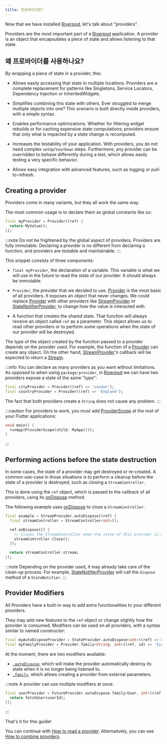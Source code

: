 ```yaml
---
title: 프로바이더란?
---
```


Now that we have installed [Riverpod], let's talk about "providers".

Providers are the most important part of a [Riverpod] application.
A provider is an object that encapsulates a piece of state and allows listening
to that state.

## 왜 프로바이더를 사용하나요?

By wrapping a piece of state in a provider, this:

- Allows easily accessing that state in multiple locations.
  Providers are a complete replacement for patterns like Singletons,
  Service Locators, Dependency Injection or InheritedWidgets.

- Simplifies combining this state with others.
  Ever struggled to merge multiple objects into one? This scenario is built
  directly inside providers, with a simple syntax.

- Enables performance optimizations.
  Whether for filtering widget rebuilds or for caching expensive state computations;
  providers ensure that only what is impacted by a state change is recomputed.

- Increases the testability of your application.
  With providers, you do not need complex `setUp`/`tearDown` steps. Furthermore,
  any provider can be overridden to behave differently during a test, which
  allows easily testing a very specific behavior.

- Allows easy integration with advanced features, such as logging or
  pull-to-refresh.

## Creating a provider

Providers come in many variants, but they all work the same way.

The most common usage is to declare them as global constants like so:

```dart
final myProvider = Provider((ref) {
  return MyValue();
});
```

:::note
Do not be frightened by the global aspect of providers.
Providers are fully immutable. Declaring a provider is no different from declaring
a function, and providers are testable and maintainable.
:::

This snippet consists of three components:

- `final myProvider`, the declaration of a variable.
  This variable is what we will use in the future to read the state of our provider.
  It should always be immutable.

- `Provider`, the provider that we decided to use.
  [Provider] is the most basic of all providers. It exposes an object that never
  changes.
  We could replace [Provider] with other providers like [StreamProvider] or
  [StateNotifierProvider], to change how the value is interacted with.

- A function that creates the shared state.
  That function will always receive an object called `ref` as a parameter. This object
  allows us to read other providers or to perform some operations when the state
  of our provider will be destroyed.

The type of the object created by the function passed to a provider depends on
the provider used.
For example, the function of a [Provider] can create any object.
On the other hand, [StreamProvider]'s callback will be expected to return a [Stream].

:::info
You can declare as many providers as you want without limitations.
As opposed to when using `package:provider`, in [Riverpod] we can have two
providers expose a state of the same "type":

```dart
final cityProvider = Provider((ref) => 'London');
final countryProvider = Provider((ref) => 'England');
```

The fact that both providers create a `String` does not cause any problem.
:::

:::caution
For providers to work, you must add [ProviderScope] at the root of your
Flutter applications:

```dart
void main() {
  runApp(ProviderScope(child: MyApp()));
}
```

:::

## Performing actions before the state destruction

In some cases, the state of a provider may get destroyed or re-created.
A common use-case in those situations is to perform a cleanup before the state of a provider
is destroyed, such as closing a `StreamController`.

This is done using the `ref` object, which is passed to the callback of all providers, using its [onDispose] method.

The following example uses [onDispose] to close a `StreamController`:

```dart
final example = StreamProvider.autoDispose((ref) {
  final streamController = StreamController<int>();

  ref.onDispose(() {
    // Closes the StreamController when the state of this provider is destroyed.
    streamController.close();
  });

  return streamController.stream;
});
```

:::note
Depending on the provider used, it may already take care of the clean-up process.
For example, [StateNotifierProvider] will call the `dispose` method of a `StateNotifier`.
:::

## Provider Modifiers

All Providers have a built-in way to add extra functionalities to your different providers.

They may add new features to the `ref` object or change slightly how the provider
is consumed.
Modifiers can be used on all providers, with a syntax similar to named constructor:

```dart
final myAutoDisposeProvider = StateProvider.autoDispose<int>((ref) => 0);
final myFamilyProvider = Provider.family<String, int>((ref, id) => '$id');
```

At the moment, there are two modifiers available:

- [`.autoDispose`](/docs/concepts/modifiers/auto_dispose), which will make the provider automatically destroy its state
  when it is no longer being listened to.
- [`.family`](/docs/concepts/modifiers/family), which allows creating a provider from external parameters.

:::note
A provider can use multiple modifiers at once:

```dart
final userProvider = FutureProvider.autoDispose.family<User, int>((ref, userId) async {
  return fetchUser(userId);
});
```

:::

That's it for this guide!

You can continue with [How to read a provider](/docs/concepts/reading).
Alternatively, you can see [How to combine providers](/docs/concepts/combining_providers).

[get_it]: http://pub.dev/packages/get_it
[inheritedwidget]: https://api.flutter.dev/flutter/widgets/InheritedWidget-class.html
[stream]: https://api.dart.dev/stable/2.8.4/dart-async/Stream-class.html
[ondispose]: https://pub.dev/documentation/riverpod/latest/riverpod/Ref/onDispose.html
[riverpod]: https://github.com/rrousselgit/river_pod
[hooks_riverpod]: https://pub.dev/packages/hooks_riverpod
[flutter_riverpod]: https://pub.dev/packages/flutter_riverpod
[flutter_hooks]: https://github.com/rrousselGit/flutter_hooks
[provider]: ../providers/provider
[streamprovider]: ../providers/stream_provider
[statenotifierprovider]: ../providers/state_notifier_provider
[providerscope]: https://pub.dev/documentation/flutter_riverpod/latest/flutter_riverpod/ProviderScope-class.html

